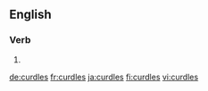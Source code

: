 
==English==

===Verb===
{{head|en|verb form}}

# {{en-third-person singular of|curdle}}

[[de:curdles]]
[[fr:curdles]]
[[ja:curdles]]
[[fi:curdles]]
[[vi:curdles]]